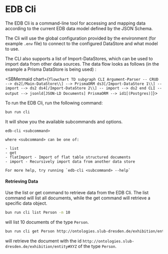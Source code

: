 
<Meta title="maintenance/Cli" />


# EDB Cli

The EDB Cli is a command-line tool for accessing and mapping data according to the current EDB data model defined by the JSON Schema.

The Cli will use the global configuration provided by the environment (for example `.env` file) to connect to the configured DataStore
and what model to use.

The CLI also supports a list of Import-DataStores, which can be used to import data from other data sources.
The data flow looks as follows (in the example a Prisma DataStore is being used) :



<SBMermaid chart={`flowchart TD
    subgraph CLI
      Argument-Parser -- CRUD --> ds2[/Main-DataStore\\] --> PrismaORM
      ds3[/Import-DataStore 1\\] -- import --> ds2
      ds4[/Import-DataStore 2\\] -- import --> ds2
    end
      CLI -- output --> jsonld[JSON-LD Documents]
      PrismaORM --> id1[(Postgres)]`}></SBMermaid>

To run the EDB Cli, run the following command:

```bash
bun run cli
```
It will show you the available subcommands and options.

```
edb-cli <subcommand>

where <subcommand> can be one of:

- list
- get
- flatImport - Import of flat table structured documents
- import - Recursively import data from another data store

For more help, try running `edb-cli <subcommand> --help`
```

#### Retrieving Data

Use the list or get command to retrieve data from the EDB Cli. The list command will list all documents, while the get command will retrieve a specific data object.

```bash
bun run cli list Person -n 10
```
will list 10 documents of the type `Person`.

```bash
bun run cli get Person http://ontologies.slub-dresden.de/exhibition/entity#XYZ
```
will retrieve the document with the id `http://ontologies.slub-dresden.de/exhibition/entity#XYZ` of the type `Person`.
